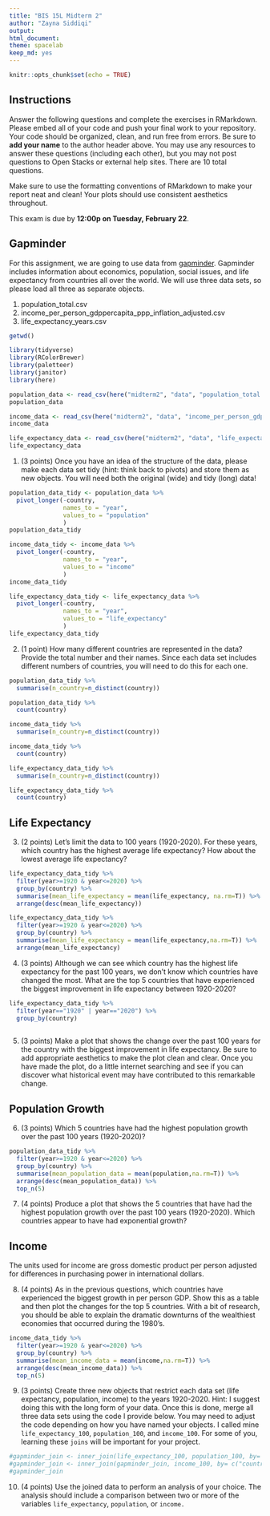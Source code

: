 ```yaml
---
title: "BIS 15L Midterm 2"
author: "Zayna Siddiqi"
output:
html_document: 
theme: spacelab
keep_md: yes
---
```


```r
knitr::opts_chunk$set(echo = TRUE)
```

## Instructions
Answer the following questions and complete the exercises in RMarkdown. Please embed all of your code and push your final work to your repository. Your code should be organized, clean, and run free from errors. Be sure to **add your name** to the author header above. You may use any resources to answer these questions (including each other), but you may not post questions to Open Stacks or external help sites. There are 10 total questions.  

Make sure to use the formatting conventions of RMarkdown to make your report neat and clean! Your plots should use consistent aesthetics throughout.  

This exam is due by **12:00p on Tuesday, February 22**.  

## Gapminder
For this assignment, we are going to use data from  [gapminder](https://www.gapminder.org/). Gapminder includes information about economics, population, social issues, and life expectancy from countries all over the world. We will use three data sets, so please load all three as separate objects.    

1. population_total.csv  
2. income_per_person_gdppercapita_ppp_inflation_adjusted.csv  
3. life_expectancy_years.csv  

```r
getwd()
```


```r
library(tidyverse)
library(RColorBrewer)
library(paletteer)
library(janitor)
library(here)
```

```r
population_data <- read_csv(here("midterm2", "data", "population_total.csv"))
population_data
```

```r
income_data <- read_csv(here("midterm2", "data", "income_per_person_gdppercapita_ppp_inflation_adjusted.csv"))
income_data
```

```r
life_expectancy_data <- read_csv(here("midterm2", "data", "life_expectancy_years.csv"))
life_expectancy_data
```






1. (3 points) Once you have an idea of the structure of the data, please make each data set tidy (hint: think back to pivots) and store them as new objects. You will need both the original (wide) and tidy (long) data!  

```r
population_data_tidy <- population_data %>% 
  pivot_longer(-country, 
               names_to = "year", 
               values_to = "population"
               )
population_data_tidy
```

```r
income_data_tidy <- income_data %>% 
  pivot_longer(-country, 
               names_to = "year", 
               values_to = "income"
               )
income_data_tidy
```

```r
life_expectancy_data_tidy <- life_expectancy_data %>% 
  pivot_longer(-country, 
               names_to = "year", 
               values_to = "life_expectancy"
               )
life_expectancy_data_tidy
```

2. (1 point) How many different countries are represented in the data? Provide the total number and their names. Since each data set includes different numbers of countries, you will need to do this for each one.  

```r
population_data_tidy %>% 
  summarise(n_country=n_distinct(country))
```
```r
population_data_tidy %>% 
  count(country)
```
```r
income_data_tidy %>% 
  summarise(n_country=n_distinct(country))
```
```r
income_data_tidy %>% 
  count(country)
```
```r
life_expectancy_data_tidy %>% 
  summarise(n_country=n_distinct(country))
```
```r
life_expectancy_data_tidy %>% 
  count(country)
```

## Life Expectancy  

3. (2 points) Let's limit the data to 100 years (1920-2020). For these years, which country has the highest average life expectancy? How about the lowest average life expectancy?  

```r
life_expectancy_data_tidy %>% 
  filter(year>=1920 & year<=2020) %>% 
  group_by(country) %>% 
  summarise(mean_life_expectancy = mean(life_expectancy, na.rm=T)) %>% 
  arrange(desc(mean_life_expectancy))
```
```r
life_expectancy_data_tidy %>% 
  filter(year>=1920 & year<=2020) %>% 
  group_by(country) %>% 
  summarise(mean_life_expectancy = mean(life_expectancy,na.rm=T)) %>% 
  arrange(mean_life_expectancy)
```

4. (3 points) Although we can see which country has the highest life expectancy for the past 100 years, we don't know which countries have changed the most. What are the top 5 countries that have experienced the biggest improvement in life expectancy between 1920-2020?  

```r
life_expectancy_data_tidy %>% 
  filter(year=="1920" | year=="2020") %>% 
  group_by(country)
  

```



5. (3 points) Make a plot that shows the change over the past 100 years for the country with the biggest improvement in life expectancy. Be sure to add appropriate aesthetics to make the plot clean and clear. Once you have made the plot, do a little internet searching and see if you can discover what historical event may have contributed to this remarkable change.  



## Population Growth
6. (3 points) Which 5 countries have had the highest population growth over the past 100 years (1920-2020)?  

```r
population_data_tidy %>% 
  filter(year>=1920 & year<=2020) %>% 
  group_by(country) %>% 
  summarise(mean_population_data = mean(population,na.rm=T)) %>% 
  arrange(desc(mean_population_data)) %>% 
  top_n(5)
```

7. (4 points) Produce a plot that shows the 5 countries that have had the highest population growth over the past 100 years (1920-2020). Which countries appear to have had exponential growth?  


## Income
The units used for income are gross domestic product per person adjusted for differences in purchasing power in international dollars.

8. (4 points) As in the previous questions, which countries have experienced the biggest growth in per person GDP. Show this as a table and then plot the changes for the top 5 countries. With a bit of research, you should be able to explain the dramatic downturns of the wealthiest economies that occurred during the 1980's.  

```r
income_data_tidy %>% 
  filter(year>=1920 & year<=2020) %>% 
  group_by(country) %>% 
  summarise(mean_income_data = mean(income,na.rm=T)) %>% 
  arrange(desc(mean_income_data)) %>% 
  top_n(5)
```







9. (3 points) Create three new objects that restrict each data set (life expectancy, population, income) to the years 1920-2020. Hint: I suggest doing this with the long form of your data. Once this is done, merge all three data sets using the code I provide below. You may need to adjust the code depending on how you have named your objects. I called mine `life_expectancy_100`, `population_100`, and `income_100`. For some of you, learning these `joins` will be important for your project.  

```r
#gapminder_join <- inner_join(life_expectancy_100, population_100, by= c("country", "year"))
#gapminder_join <- inner_join(gapminder_join, income_100, by= c("country", "year"))
#gapminder_join
```

10. (4 points) Use the joined data to perform an analysis of your choice. The analysis should include a comparison between two or more of the variables `life_expectancy`, `population`, or `income.`  